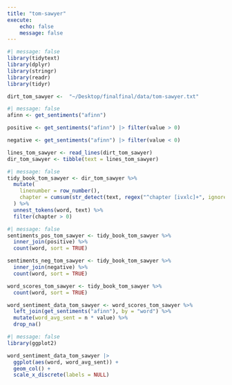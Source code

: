 ```yaml
---
title: "tom-sawyer"
execute:
    echo: false
    message: false
---
```


```r
#| message: false
library(tidytext)
library(dplyr)
library(stringr)
library(readr)
library(tidyr)
```
```r
dirt_tom_sawyer <-  "~/Desktop/finalfinal/data/tom-sawyer.txt"
```

```r
#| message: false
afinn <- get_sentiments("afinn")

positive <- get_sentiments("afinn") |> filter(value > 0)

negative <- get_sentiments("afinn") |> filter(value < 0)

lines_tom_sawyer <- read_lines(dirt_tom_sawyer) 
dir_tom_sawyer <- tibble(text = lines_tom_sawyer)
```

```r
#| message: false
tidy_book_tom_sawyer <- dir_tom_sawyer %>%
  mutate(
    linenumber = row_number(),
    chapter = cumsum(str_detect(text, regex("^chapter [ivxlc]+", ignore_case = TRUE)))
  ) %>%
  unnest_tokens(word, text) %>%
  filter(chapter > 0)
```

```r
#| message: false
sentiments_pos_tom_sawyer <- tidy_book_tom_sawyer %>%
  inner_join(positive) %>%
  count(word, sort = TRUE)

sentiments_neg_tom_sawyer <- tidy_book_tom_sawyer %>%
  inner_join(negative) %>%
  count(word, sort = TRUE)

word_scores_tom_sawyer <- tidy_book_tom_sawyer %>%
  count(word, sort = TRUE)

word_sentiment_data_tom_sawyer <- word_scores_tom_sawyer %>%
  left_join(get_sentiments("afinn"), by = "word") %>%
  mutate(word_avg_sent = n * value) %>%
  drop_na()
```


```r
#| message: false
library(ggplot2)

word_sentiment_data_tom_sawyer |> 
  ggplot(aes(word, word_avg_sent)) + 
  geom_col() + 
  scale_x_discrete(labels = NULL)
```

